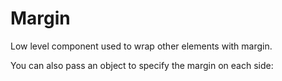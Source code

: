 

# Margin

Low level component used to wrap other elements with margin.

<Playground component={Margin}>
  <div style={{ border: '1px solid red', display: 'inline-block' }}>
    <Margin size={Sizes.LARGE}>
      <div style={{ background: 'green', height: 100, width: 100 }} />
    </Margin>
  </div>
</Playground>

You can also pass an object to specify the margin on each side:

<Playground>
  <div style={{ border: '1px solid red', display: 'inline-block' }}>
    <Margin size={{
      top: Sizes.LARGE,
      bottom: Sizes.EXTRA_SMALL,
    }}>
      <div style={{ background: 'green', height: 100, width: 100 }} />
    </Margin>
  </div>
</Playground>
